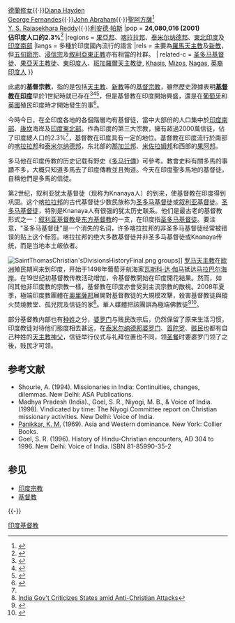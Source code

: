 <!---留意！印度的基督徒並非獨立的種族。條目只是借用 Ethnic group 這個模板而已。--->
{{Ethnic group
|group = 印度的基督徒
|image = <div style="white-space:nowrap;">[[File:Gandhisonia05052007.jpg|x121px]][[File:MotherTeresa_090.jpg|x110px]]<br />[[File:Goerge_Fernandes_(cropped).jpg|x88px]][[File:John_Abraham_2006.jpg|x105px]]<br />[[File:Leander_Wimbledon_trim.jpg|x105px]]
|image_caption = <small>[[索尼娅·甘地|索尼娅·甘地]]{{·}}[[德蘭修女|德蘭修女]]{{·}}[[Diana_Hayden|Diana Hayden]]<br />[[George_Fernandes|George Fernandes]]{{·}}[[John_Abraham_(actor)|John Abraham]]{{·}}[[聖阿方薩|聖阿方薩]]<ref name=voa>{{cite news |url=http://www.voanews.com/chinese/news/a-21-n2008-10-12-voa32-63277452.html?textmode=0 |title=教皇为印度首位圣女封圣 |date=2008-10-12 |accessdate=2010-10-03 |language=zh-hans}}</ref><br />[[Y._S._Rajasekhara_Reddy|Y. S. Rajasekhara Reddy]]{{·}}[[利安德·帕斯|利安德·帕斯]]
|pop      = '''24,080,016 (2001)<br/>佔印度人口的2.3%'''<ref name=autogenerated10>{{cite web|title=Census of India, 2001|url=http://censusindia.gov.in/Census_Data_2001/India_at_glance/religion.aspx|year=2001|publisher=Census Bureau, Government of India.|accessdate=2010-10-02|archive-date=2009-11-13|archive-url=https://web.archive.org/web/20091113232013/http://www.censusindia.gov.in/Census_Data_2001/India_at_Glance/religion.aspx|dead-url=no}}</ref>
|regions   =  [[果亞邦|果亞邦]]、[[喀拉拉邦|喀拉拉邦]]、[[泰米尔纳德邦|泰米尔纳德邦]]、[[東北印度|東北印度]]及[[印度南部|印度南部]]
|langs = 多種於印度國內流行的語言
|rels = 主要為[[羅馬天主教|羅馬天主教]]及[[基督新教|新教]]，但[[五旬節宗|五旬節宗]]、[[浸信宗|浸信宗]]及[[敘利亞東正教|敘利亞東正教]]亦有相當的社群。
| related-c  = [[圣多马基督徒|圣多马基督徒]]、[[果亞天主教徒|果亞天主教徒]]、[[東印度人|東印度人]]、[[班加羅爾天主教徒|班加羅爾天主教徒]], [[Khasi|Khasi]]s, [[Mizos|Mizos]], [[Nagas|Nagas]], [[英裔印度人|英裔印度人]]
}}

此處的'''基督宗教'''，指的是包括[[天主教|天主教]]、[[新教|新教]]等的[[基督宗教|基督宗教]]，雖然歷史證據表明'''[[基督教|基督教]]在[[印度|印度]]'''早於1世紀時就已存在<ref name=AsianMusic>{{cite journal |url=http://links.jstor.org/sici?sici=0044-9202(1979)11%3A1%3C80%3ARAMISI%3E2.0.CO%3B2-Z |author=Israel J. Ross |title=Ritual and Music in South India: Syrian Christian Liturgical Music in Kerala |journal=Asian Music |volume=Vol. 11 |issue=No. 1 |year=1979 |pages=pp. 80-98}}</ref><ref name=bibleforu>{{cite web |url=http://www.bibleforu.com/storyofindia.htm |title=The Story of India |author= |publisher=www.bibleforu.com |accessdate=2008-03-13 |deadurl=yes |archiveurl=https://web.archive.org/web/20080308041807/http://www.bibleforu.com/storyofindia.htm |archivedate=2008-03-08 |df= }}</ref><ref name="MIR">{{cite web |url=http://www.indianmirror.com/religions/reli6.html |title=Christianity |author= |publisher=India Mirror |accessdate=2008-03-13 |archive-date=2011-01-01 |archive-url=https://web.archive.org/web/20110101171811/http://www.indianmirror.com/religions/reli6.html |dead-url=no }}</ref>，但是基督教在印度開始興盛，還是在[[葡萄牙|葡萄牙]]和[[英國|英國]]殖民印度時才開始發生的事<ref>{{cite web |url=http://old.mbconf.ca/mb/mbh3509/christin.htm |title=Christianity in India |author= |publisher=M.B. Herald |volume=Vol. 35 |issue=No. 9 |accessdate=2008-03-13 |deadurl=yes |archiveurl=https://web.archive.org/web/20080309035010/http://old.mbconf.ca/mb/mbh3509/christin.htm |archivedate=2008-03-09 }}</ref>。

今時今日，在全印度各地的各個階層均有基督徒，當中大部份的人口集中於[[印度南部|印度南部]]、[[康坎|康坎]]海岸及[[印度東北部|印度東北部]]。作為印度的第三大宗教，擁有超過2000萬信徒，佔了印度總人口的2.3%<ref name=autogenerated10 />，基督教在印度具有一定的地位。基督教在印度流行於南部的[[喀拉拉邦|喀拉拉邦]]和[[泰米尔纳德邦|泰米尔纳德邦]]，东北部的[[那加兰邦|那加兰邦]]、[[米佐拉姆邦|米佐拉姆邦]]和西部的[[果阿邦|果阿邦]]。

多马他在印度传教的历史记载有野史《[[多马行傳|多马行傳]]》可參考。教會史料有關多馬的事蹟不多，大概只知道多馬去了印度傳教並且殉道。今天在印度聖多馬地的基督徒，自稱他們是多馬的信徒。

第2世纪，叙利亚犹太基督徒（现称为Knanaya人）的到来，使基督教在印度得到巩固。这个[[喀拉拉邦|喀拉拉邦]]的古代基督徒少数民族称为[[圣多马基督徒|圣多马基督徒]]或[[叙利亚基督徒|叙利亚基督徒]]。[[圣多马基督徒|圣多马基督徒]]，特别是Knanaya人有很强的犹太历史联系。他们是最古老的基督教形式之一：[[叙利亚基督教|叙利亚基督教]]是[[东方基督教|东方基督教]]的一支，在印度指[[圣多马基督徒|圣多马基督徒]]。要注意，"圣多马基督徒"是一个消失的名词，许多喀拉拉邦的非圣多马基督徒经常被错误的贴上这个标签。喀拉拉邦的绝大多数基督徒并非圣多马基督徒或Knanaya传统，而是当地本土皈依者。

[[File:SaintThomasChristian'sDivisionsHistoryFinal.png|thumb]] groups]]
[[罗马天主教|罗马天主教]]在[[欧洲|欧洲]]殖民期间来到印度，开始于1498年葡萄牙航海家[[瓦斯科·达·伽马|瓦斯科·达·伽马]]抵达[[马拉巴尔海岸|马拉巴尔海岸]]。在19世纪初基督教传教活动增加，令基督教開始在印度開花結果。然而，如同其他非印度教的宗教一樣，基督教在印度亦會受到主流宗教的敵視。2008年夏季，極端印度教團體{{le|印度青年民兵|Bajrang Dal}}在[[奧里薩邦|奧里薩邦]]展開對基督教徒的大規模攻擊，殺害基督教徒與縱火焚燒教堂、孤兒院及信徒的家<ref>[http://www.christianpost.com/Intl/Persecution/2008/09/india-gov-t-criticizes-states-amid-anti-christian-attacks-19/index.html India Gov't Criticizes States amid Anti-Christian Attacks]{{dead link|date=2017年12月 |bot=InternetArchiveBot |fix-attempted=yes }}</ref>。華人媒體把該團誤為極端佛教徒<ref>{{cite news |url=http://www.gospelherald.com.hk/news/wor_1538.html |title=印度基督徒性命堪虞 華人教會緊急呼籲代禱 }}{{dead link|date=2017年12月 |bot=InternetArchiveBot |fix-attempted=yes }}</ref><ref>{{cite news |url=http://www.nownews.com/2008/09/24/334-2340197.htm |title=印度基督徒末日？　極端派放火殺人 |date=2008-09-24 |accessdate=2010-10-02 |archive-date=2008-09-26 |archive-url=https://web.archive.org/web/20080926042300/http://www.nownews.com/2008/09/24/334-2340197.htm |dead-url=no }}</ref>。

部分基督教内部也有[[种姓|种姓]]之分，[[婆罗门|婆罗门]]与贱民改宗后，仍然保留了原来生活习惯，印度教徒对待他们態度相去甚远，在[[泰米尔纳德邦|泰米尔纳德邦]][[婆罗门|婆罗门]]、[[首陀罗|首陀罗]]、[[贱民|贱民]]也都有自己种姓的[[天主教|天主教]][[神父|神父]]，信徒举行仪式与礼拜位置也不同，领[[圣餐|圣餐]]时要婆罗门领了之後，贱民才可领。

== 参考文献 ==
{{Reflist}}

* Shourie, A. (1994). Missionaries in India: Continuities, changes, dilemmas. New Delhi: ASA Publications. 
* Madhya Pradesh (India)., Goel, S. R., Niyogi, M. B., & Voice of India. (1998). Vindicated by time: The Niyogi Committee report on Christian missionary activities. New Delhi: Voice of India. 
*[[卡瓦拉姆·马达夫·潘尼迦|Panikkar, K. M.]] (1969). Asia and Western dominance. New York: Collier Books.
* Goel, S. R. (1996). History of Hindu-Christian encounters, AD 304 to 1996. New Delhi: Voice of India.  ISBN 81-85990-35-2

==参见==
*[[印度宗教|印度宗教]]
*[[基督教|基督教]]

{{-}}
{{亚洲题目|基督教}}
[[Category:印度基督教|]]